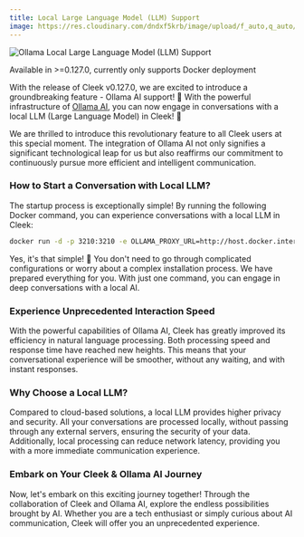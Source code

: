 ```yaml
---
title: Local Large Language Model (LLM) Support
image: https://res.cloudinary.com/dndxf5krb/image/upload/f_auto,q_auto/v1/file/assets/docs/tr28xmrd1m1s4npb4ycl
---
```


<img alt="Ollama Local Large Language Model (LLM) Support" borderless cover src="https://res.cloudinary.com/dndxf5krb/image/upload/f_auto,q_auto/v1/file/assets/docs/tr28xmrd1m1s4npb4ycl" />

<Note>Available in >=0.127.0, currently only supports Docker deployment</Note>

With the release of Cleek v0.127.0, we are excited to introduce a groundbreaking feature - Ollama AI support! 🤯 With the powerful infrastructure of [Ollama AI](https://ollama.ai/), you can now engage in conversations with a local LLM (Large Language Model) in Cleek! 🤩

We are thrilled to introduce this revolutionary feature to all Cleek users at this special moment. The integration of Ollama AI not only signifies a significant technological leap for us but also reaffirms our commitment to continuously pursue more efficient and intelligent communication.

### How to Start a Conversation with Local LLM?

The startup process is exceptionally simple! By running the following Docker command, you can experience conversations with a local LLM in Cleek:

```bash
docker run -d -p 3210:3210 -e OLLAMA_PROXY_URL=http://host.docker.internal:11434/v1 cleek/cleek
```

Yes, it's that simple! 🤩 You don't need to go through complicated configurations or worry about a complex installation process. We have prepared everything for you. With just one command, you can engage in deep conversations with a local AI.

### Experience Unprecedented Interaction Speed

With the powerful capabilities of Ollama AI, Cleek has greatly improved its efficiency in natural language processing. Both processing speed and response time have reached new heights. This means that your conversational experience will be smoother, without any waiting, and with instant responses.

### Why Choose a Local LLM?

Compared to cloud-based solutions, a local LLM provides higher privacy and security. All your conversations are processed locally, without passing through any external servers, ensuring the security of your data. Additionally, local processing can reduce network latency, providing you with a more immediate communication experience.

### Embark on Your Cleek & Ollama AI Journey

Now, let's embark on this exciting journey together! Through the collaboration of Cleek and Ollama AI, explore the endless possibilities brought by AI. Whether you are a tech enthusiast or simply curious about AI communication, Cleek will offer you an unprecedented experience.
